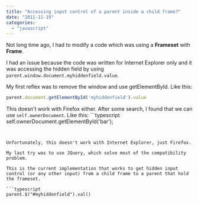 ```yaml
---
title: "Accessing input control of a parent inside a child frame?"
date: "2011-11-19"
categories: 
  - "javascript"
---
```


Not long time ago, I had to modify a code which was using a **Frameset** with **Frame**.

I had an issue because the code was written for Internet Explorer only and it was accessing the hidden field by using `parent.window.document.myhiddenfield.value`.

My first reflex was to remove the window and use getElementById. Like this:

```typescript
parent.document.getElementById('myhiddenfield').value 
``` 


This doesn't work with Firefox either. After some search, I found that we can use `self.ownerDocument`. Like this: ```typescript
self.ownerDocument.getElementById('bar'); 
``` 


Unfortunately, this doesn't work with Internet Explorer, just Firefox.

My last try was to use JQuery, which solve most of the compatibility problem.

This is the current implementation that works to get hidden input control (or any other input) from a child frame to a parent that hold the frameset.

```typescript
parent.$("#myhiddenfield").val() 
``` 

